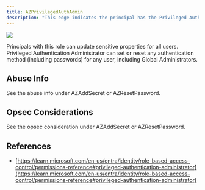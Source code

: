 ---
title: AZPrivilegedAuthAdmin
description: "This edge indicates the principal has the Privileged Authentication Administrator role active against the target tenant."
---
<img src="/assets/enterprise-AND-community-edition-pill-tag.svg"/> 


 Principals with this role can update sensitive properties for all users. Privileged Authentication Administrator can set or reset any authentication method (including passwords) for any user, including Global Administrators.

## Abuse Info

See the abuse info under AZAddSecret or AZResetPassword.

## Opsec Considerations

See the opsec consideration under AZAddSecret or AZResetPassword.

## References

* [https://learn.microsoft.com/en-us/entra/identity/role-based-access-control/permissions-reference#privileged-authentication-administrator](https://learn.microsoft.com/en-us/entra/identity/role-based-access-control/permissions-reference#privileged-authentication-administrator)
